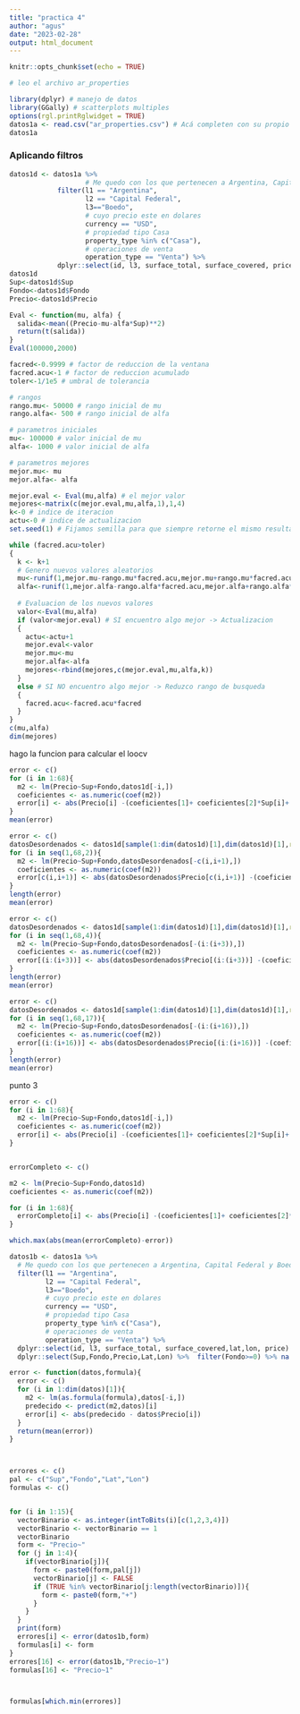```yaml
---
title: "practica 4"
author: "agus"
date: "2023-02-28"
output: html_document
---
```


```r
knitr::opts_chunk$set(echo = TRUE)
```

```r
# leo el archivo ar_properties 

library(dplyr) # manejo de datos
library(GGally) # scatterplots multiples
options(rgl.printRglwidget = TRUE)
datos1a <- read.csv("ar_properties.csv") # Acá completen con su propio PATH al archivo
datos1a
```

### Aplicando filtros

```r
datos1d <- datos1a %>% 
                   # Me quedo con los que pertenecen a Argentina, Capital Federal y Boedo
            filter(l1 == "Argentina", 
                   l2 == "Capital Federal",
                   l3=="Boedo",
                   # cuyo precio este en dolares 
                   currency == "USD", 
                   # propiedad tipo Casa
                   property_type %in% c("Casa"),
                   # operaciones de venta
                   operation_type == "Venta") %>% 
            dplyr::select(id, l3, surface_total, surface_covered, price) %>% mutate(Precio=price,Sup=surface_covered,Fondo=surface_total-surface_covered) %>% dplyr::select(Sup,Fondo,Precio) %>%  filter(Fondo>=0) %>% na.omit()
datos1d
Sup<-datos1d$Sup
Fondo<-datos1d$Fondo
Precio<-datos1d$Precio
```

```r
Eval <- function(mu, alfa) {
  salida<-mean((Precio-mu-alfa*Sup)**2)
  return(t(salida))
}
Eval(100000,2000)
```


```r
facred<-0.9999 # factor de reduccion de la ventana
facred.acu<-1 # factor de reduccion acumulado
toler<-1/1e5 # umbral de tolerancia

# rangos
rango.mu<- 50000 # rango inicial de mu
rango.alfa<- 500 # rango inicial de alfa

# parametros iniciales
mu<- 100000 # valor inicial de mu
alfa<- 1000 # valor inicial de alfa

# parametros mejores
mejor.mu<- mu
mejor.alfa<- alfa

mejor.eval <- Eval(mu,alfa) # el mejor valor
mejores<-matrix(c(mejor.eval,mu,alfa,1),1,4)
k<-0 # indice de iteracion
actu<-0 # indice de actualizacion
set.seed(1) # Fijamos semilla para que siempre retorne el mismo resultado

while (facred.acu>toler)
{
  k <- k+1
  # Genero nuevos valores aleatorios
  mu<-runif(1,mejor.mu-rango.mu*facred.acu,mejor.mu+rango.mu*facred.acu)
  alfa<-runif(1,mejor.alfa-rango.alfa*facred.acu,mejor.alfa+rango.alfa*facred.acu)
 
  # Evaluacion de los nuevos valores
  valor<-Eval(mu,alfa)
  if (valor<mejor.eval) # SI encuentro algo mejor -> Actualizacion
  {
    actu<-actu+1
    mejor.eval<-valor
    mejor.mu<-mu
    mejor.alfa<-alfa
    mejores<-rbind(mejores,c(mejor.eval,mu,alfa,k))
  }
  else # SI NO encuentro algo mejor -> Reduzco rango de busqueda
  {
    facred.acu<-facred.acu*facred
  }
}
c(mu,alfa)
dim(mejores)
```


hago la funcion para calcular el loocv

```r
error <- c()
for (i in 1:68){
  m2 <- lm(Precio~Sup+Fondo,datos1d[-i,])
  coeficientes <- as.numeric(coef(m2))
  error[i] <- abs(Precio[i] -(coeficientes[1]+ coeficientes[2]*Sup[i]+ coeficientes[3]*Fondo[i]))
}
mean(error)
```


```r
error <- c()
datosDesordenados <- datos1d[sample(1:dim(datos1d)[1],dim(datos1d)[1],replace = FALSE),]
for (i in seq(1,68,2)){
  m2 <- lm(Precio~Sup+Fondo,datosDesordenados[-c(i,i+1),])
  coeficientes <- as.numeric(coef(m2))
  error[c(i,i+1)] <- abs(datosDesordenados$Precio[c(i,i+1)] -(coeficientes[1]+ coeficientes[2]*datosDesordenados$Sup[c(i,i+1)]+ coeficientes[3]*datosDesordenados$Fondo[c(i,i+1)]))
}
length(error)
mean(error)
```
```r
error <- c()
datosDesordenados <- datos1d[sample(1:dim(datos1d)[1],dim(datos1d)[1],replace = FALSE),]
for (i in seq(1,68,4)){
  m2 <- lm(Precio~Sup+Fondo,datosDesordenados[-(i:(i+3)),])
  coeficientes <- as.numeric(coef(m2))
  error[(i:(i+3))] <- abs(datosDesordenados$Precio[(i:(i+3))] -(coeficientes[1]+ coeficientes[2]*datosDesordenados$Sup[(i:(i+3))]+ coeficientes[3]*datosDesordenados$Fondo[(i:(i+3))]))
}
length(error)
mean(error)
```
```r
error <- c()
datosDesordenados <- datos1d[sample(1:dim(datos1d)[1],dim(datos1d)[1],replace = FALSE),]
for (i in seq(1,68,17)){
  m2 <- lm(Precio~Sup+Fondo,datosDesordenados[-(i:(i+16)),])
  coeficientes <- as.numeric(coef(m2))
  error[(i:(i+16))] <- abs(datosDesordenados$Precio[(i:(i+16))] -(coeficientes[1]+ coeficientes[2]*datosDesordenados$Sup[(i:(i+16))]+ coeficientes[3]*datosDesordenados$Fondo[(i:(i+16))]))
}
length(error)
mean(error)
```


punto 3 


```r
error <- c()
for (i in 1:68){
  m2 <- lm(Precio~Sup+Fondo,datos1d[-i,])
  coeficientes <- as.numeric(coef(m2))
  error[i] <- abs(Precio[i] -(coeficientes[1]+ coeficientes[2]*Sup[i]+ coeficientes[3]*Fondo[i]))
}


errorCompleto <- c()

m2 <- lm(Precio~Sup+Fondo,datos1d)
coeficientes <- as.numeric(coef(m2))

for (i in 1:68){
  errorCompleto[i] <- abs(Precio[i] -(coeficientes[1]+ coeficientes[2]*Sup[i]+ coeficientes[3]*Fondo[i]))
}

which.max(abs(mean(errorCompleto)-error))

```

```r
datos1b <- datos1a %>% 
  # Me quedo con los que pertenecen a Argentina, Capital Federal y Boedo
  filter(l1 == "Argentina", 
         l2 == "Capital Federal",
         l3=="Boedo",
         # cuyo precio este en dolares 
         currency == "USD", 
         # propiedad tipo Casa
         property_type %in% c("Casa"),
         # operaciones de venta
         operation_type == "Venta") %>% 
  dplyr::select(id, l3, surface_total, surface_covered,lat,lon, price) %>% mutate(Precio=price,Sup=surface_covered,Fondo=surface_total-surface_covered,Lat = lat,Lon = lon) %>% 
  dplyr::select(Sup,Fondo,Precio,Lat,Lon) %>%  filter(Fondo>=0) %>% na.omit()
```



```r


error <- function(datos,formula){
  error <- c()
  for (i in 1:dim(datos)[1]){
    m2 <- lm(as.formula(formula),datos[-i,])
    predecido <- predict(m2,datos)[i]
    error[i] <- abs(predecido - datos$Precio[i])
  }
  return(mean(error))
}



errores <- c()
pal <- c("Sup","Fondo","Lat","Lon")
formulas <- c()


for (i in 1:15){
  vectorBinario <- as.integer(intToBits(i)[c(1,2,3,4)])
  vectorBinario <- vectorBinario == 1
  vectorBinario
  form <- "Precio~"
  for (j in 1:4){
    if(vectorBinario[j]){
      form <- paste0(form,pal[j])
      vectorBinario[j] <- FALSE
      if (TRUE %in% vectorBinario[j:length(vectorBinario)]){
        form <- paste0(form,"+")
      }
    }
  }
  print(form)
  errores[i] <- error(datos1b,form)
  formulas[i] <- form
}
errores[16] <- error(datos1b,"Precio~1")
formulas[16] <- "Precio~1"



formulas[which.min(errores)]



```

